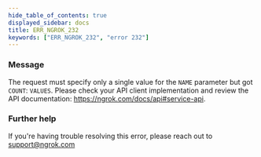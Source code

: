 ```yaml
---
hide_table_of_contents: true
displayed_sidebar: docs
title: ERR_NGROK_232
keywords: ["ERR_NGROK_232", "error 232"]
---
```


### Message

The request must specify only a single value for the `NAME` parameter but got `COUNT`: `VALUES`. Please check your API client implementation and review the API documentation: https://ngrok.com/docs/api#service-api.

### Further help

If you're having trouble resolving this error, please reach out to [support@ngrok.com](mailto:support@ngrok.com?subject=Help%20with%20ERR_NGROK_232)
